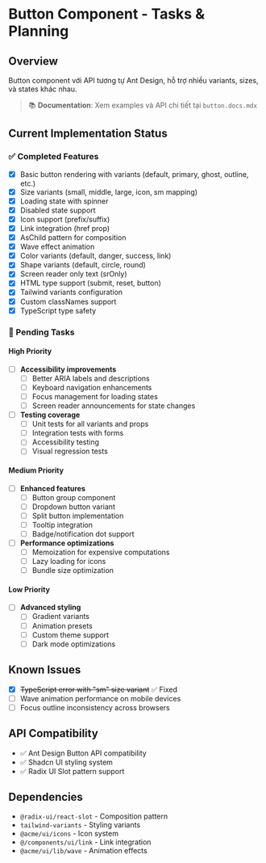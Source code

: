 # Button Component - Tasks & Planning

## Overview

Button component với API tương tự Ant Design, hỗ trợ nhiều variants, sizes, và states khác nhau.

> 📚 **Documentation**: Xem examples và API chi tiết tại `button.docs.mdx`

## Current Implementation Status

### ✅ Completed Features

- [x] Basic button rendering with variants (default, primary, ghost, outline, etc.)
- [x] Size variants (small, middle, large, icon, sm mapping)
- [x] Loading state with spinner
- [x] Disabled state support
- [x] Icon support (prefix/suffix)
- [x] Link integration (href prop)
- [x] AsChild pattern for composition
- [x] Wave effect animation
- [x] Color variants (default, danger, success, link)
- [x] Shape variants (default, circle, round)
- [x] Screen reader only text (srOnly)
- [x] HTML type support (submit, reset, button)
- [x] Tailwind variants configuration
- [x] Custom classNames support
- [x] TypeScript type safety

### 🚧 Pending Tasks

#### High Priority

- [ ] **Accessibility improvements**
  - [ ] Better ARIA labels and descriptions
  - [ ] Keyboard navigation enhancements
  - [ ] Focus management for loading states
  - [ ] Screen reader announcements for state changes

- [ ] **Testing coverage**
  - [ ] Unit tests for all variants and props
  - [ ] Integration tests with forms
  - [ ] Accessibility testing
  - [ ] Visual regression tests

#### Medium Priority

- [ ] **Enhanced features**
  - [ ] Button group component
  - [ ] Dropdown button variant
  - [ ] Split button implementation
  - [ ] Tooltip integration
  - [ ] Badge/notification dot support

- [ ] **Performance optimizations**
  - [ ] Memoization for expensive computations
  - [ ] Lazy loading for icons
  - [ ] Bundle size optimization

#### Low Priority

- [ ] **Advanced styling**
  - [ ] Gradient variants
  - [ ] Animation presets
  - [ ] Custom theme support
  - [ ] Dark mode optimizations

## Known Issues

- [x] ~~TypeScript error with "sm" size variant~~ ✅ Fixed
- [ ] Wave animation performance on mobile devices
- [ ] Focus outline inconsistency across browsers

## API Compatibility

- ✅ Ant Design Button API compatibility
- ✅ Shadcn UI styling system
- ✅ Radix UI Slot pattern support

## Dependencies

- `@radix-ui/react-slot` - Composition pattern
- `tailwind-variants` - Styling variants
- `@acme/ui/icons` - Icon system
- `@/components/ui/link` - Link integration
- `@acme/ui/lib/wave` - Animation effects
